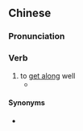 {{also|合得来}}
==Chinese==
{{zh-forms|s=合得来}}

===Pronunciation===
{{zh-pron
|m=hédelái
|cat=v
}}

===Verb===
{{zh-verb}}

# to [[get along]] well
#* {{zh-x|你 跟 老闆{bǎn} 合得來 嗎？|Do you '''get along''' with your boss?}}

====Synonyms====
* {{zh-l|和得來}}